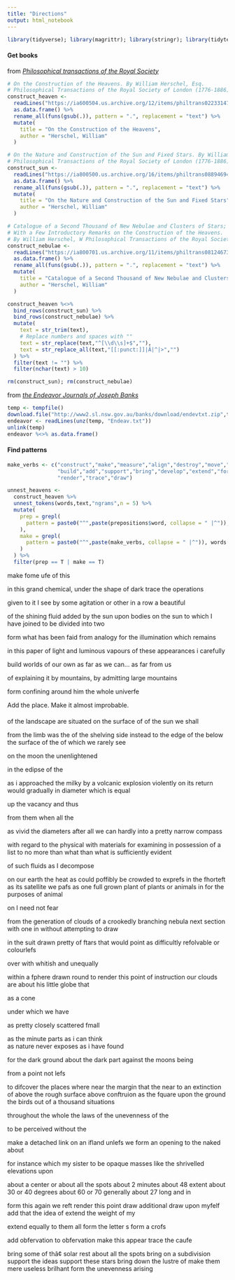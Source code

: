 ```yaml
---
title: "Directions"
output: html_notebook
---
```


```r
library(tidyverse); library(magrittr); library(stringr); library(tidytext); library(stringdist)
```

#### Get books

from *[Philosophical transactions of the Royal Society](https://archive.org/details/philosophicaltransactions)* 

```r

# On the Construction of the Heavens. By William Herschel, Esq. 
# Philosophical Transactions of the Royal Society of London (1776-1886).
construct_heaven <- 
  readLines("https://ia600504.us.archive.org/12/items/philtrans02233147/02233147_djvu.txt",skipNul = T) %>% 
  as.data.frame() %>%
  rename_all(funs(gsub(.)), pattern = ".", replacement = "text") %>%
  mutate(
    title = "On the Construction of the Heavens",
    author = "Herschel, William"
  )

# On the Nature and Construction of the Sun and Fixed Stars. By William Herschel
# Philosophical Transactions of the Royal Society of London (1776-1886).
construct_sun <- 
  readLines("https://ia800500.us.archive.org/16/items/philtrans08894694/08894694_djvu.txt",skipNul = T) %>% 
  as.data.frame() %>%
  rename_all(funs(gsub(.)), pattern = ".", replacement = "text") %>%
  mutate(
    title = "On the Nature and Construction of the Sun and Fixed Stars",
    author = "Herschel, William"
  )

# Catalogue of a Second Thousand of New Nebulae and Clusters of Stars; 
# With a Few Introductory Remarks on the Construction of the Heavens. 
# By William Herschel, W Philosophical Transactions of the Royal Society of London (1789).
construct_nebulae <- 
  readLines("https://ia800701.us.archive.org/11/items/philtrans08124673/08124673_djvu.txt",skipNul = T) %>% 
  as.data.frame() %>%
  rename_all(funs(gsub(.)), pattern = ".", replacement = "text") %>%
  mutate(
    title = "Catalogue of a Second Thousand of New Nebulae and Clusters of Stars With a Few Introductory Remarks on the Construction of the Heavens",
    author = "Herschel, William"
  )

construct_heaven %<>%
  bind_rows(construct_sun) %>%
  bind_rows(construct_nebulae) %>%
  mutate(
    text = str_trim(text),
    # Replace numbers and spaces with ""
    text = str_replace(text,"^[\\d\\s]+$",""),
    text = str_replace_all(text,"[[:punct:]]|Â|^|>","")
  ) %>%
  filter(text != "") %>%
  filter(nchar(text) > 10)

rm(construct_sun); rm(construct_nebulae)

```

from *[the Endeavor Journals of Joseph Banks](http://www2.sl.nsw.gov.au/banks/series_03/03_view.cfm)*

```r

temp <- tempfile()
download.file("http://www2.sl.nsw.gov.au/banks/download/endevtxt.zip",temp)
endeavor <- readLines(unz(temp, "Endeav.txt"))
unlink(temp)
endeavor %<>% as.data.frame()

```


#### Find patterns

```r

make_verbs <- c("construct","make","measure","align","destroy","move","rest",
                "build","add","support","bring","develop","extend","form",
                "render","trace","draw")

unnest_heavens <- 
  construct_heaven %>%
  unnest_tokens(words,text,"ngrams",n = 5) %>%
  mutate(
    prep = grepl(
      pattern = paste0("^",paste(prepositions$word, collapse = " |^")), words
    ),
    make = grepl(
      pattern = paste0("^",paste(make_verbs, collapse = " |^")), words
    )
  ) %>%
  filter(prep == T | make == T)


```

make fome ufe of this

in this grand chemical, under the shape of dark
trace the operations

given to it I see
by some agitation or other in a row a beautiful


of the shining fluid added by the sun upon bodies
on the sun to which I have joined
to be divided into two

form what has been faid
from analogy for the illumination which remains

in this paper of light and luminous vapours
of these appearances i carefully

build worlds of our own
as far as we can... as far from us 

of explaining it by mountains, by admitting large mountains

form confining around him the whole univerfe

Add the place.  Make it almost improbable.

####

of the landscape are situated
on the surface of
of the sun we shall

from the limb was the
of the shelving side instead
to the edge of the
below the surface of the
of which we rarely see

on the moon the unenlightened

in the edipse of the

as i approached the milky
by a volcanic explosion violently
on its return would gradually
in diameter which is equal

up the vacancy and thus

from them when all the

as vivid the diameters
after all we can hardly
into a pretty narrow compass

with regard to the physical
with materials for examining
in possession of a list
to no more than what
than what is sufficiently evident

of such fluids as I decompose

on our earth the heat
as could poffibly be crowded
to exprefs in the fhorteft
as its satellite we pafs
as one full grown plant
of plants or animals in
for the purposes of animal

on I need not fear

from the generation of clouds
of a crookedly branching nebula
next section with one in
without attempting to draw

in the suit drawn pretty
of ftars that would point
as difficultly refolvable or colourlefs

over with whitish and unequally

within a fphere drawn round
to render this point
of instruction our clouds are
about his little globe that


as a cone

under which we have

as pretty closely scattered fmall

as the minute parts 
as i can think  
as nature never exposes
as i have found

for the dark ground
about the dark part
against the moons being


from a point not lefs

to difcover the places where
near the margin that the
near to an extinction of
above the rough surface
above conftruion as the fquare
upon the ground the birds
out of a thousand situations

throughout the whole the laws
of the unevenness of the

to be perceived without the


make a detached link on an ifland unlefs we
form an opening to the naked about


for instance which my sister
to be opaque masses
like the shrivelled elevations upon

about a center or about all the spots
about 2 minutes about 48 extent about 30 or 40 degrees about 60 or 70 generally about 27 long and in

 
form this again we reft
render this point
draw additional
draw upon myfelf 
add that the idea of
extend the weight of my

extend equally to them all
form the letter s 
form a crofs

add obfervation to obfervation 
make this appear 
trace the caufe 


bring some of thã¢ solar
rest about all the spots
bring on a subdivision
support the ideas
support these stars
bring down the lustre of
make them mere useless brilhant
form the unevenness arising 